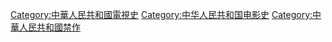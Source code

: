 {{catmore|中华人民共和国被禁影视作品列表}}

[[Category:中華人民共和國電視史|Category:中華人民共和國電視史]]
[[Category:中华人民共和国电影史|Category:中华人民共和国电影史]]
[[Category:中華人民共和國禁作|Category:中華人民共和國禁作]]
